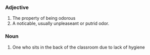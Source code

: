 === Adjective ===
#The property of being odorous
#A noticable, usually unpleaseant or putrid odor.

=== Noun ===
#One who sits in the back of the classroom due to lack of hygiene